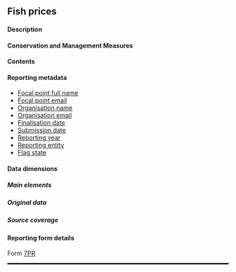 ## Fish prices {#PRdataset}

#### Description



#### Conservation and Management Measures


#### Contents


#### Reporting metadata

- [Focal point full name](#fcname)
- [Focal point email](#fcemail)
- [Organisation name](#orgname)
- [Organisation email](#orgemail)
- [Finalisation date](#findate)
- [Submission date](#subdate)
- [Reporting year](#repyear)
- [Reporting entity](#repentity)
- [Flag state](#repflagstate)

#### Data dimensions

##### Main elements

##### Original data

##### Source coverage

#### Reporting form details

Form [7PR](../forms/#Form_7PR)

<hr style="border:1.5px solid black">
